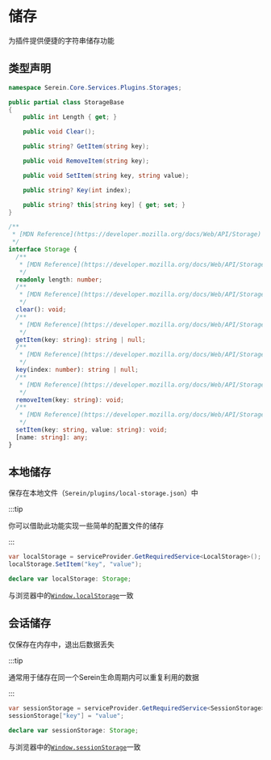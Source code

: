 # 储存


为插件提供便捷的字符串储存功能

## 类型声明

<Tabs groupId="lang">

<TabItem value="cs" label="C#" >

```cs
namespace Serein.Core.Services.Plugins.Storages;

public partial class StorageBase
{
    public int Length { get; }

    public void Clear();

    public string? GetItem(string key);

    public void RemoveItem(string key);

    public void SetItem(string key, string value);

    public string? Key(int index);

    public string? this[string key] { get; set; }
}
```

</TabItem>

<TabItem value="js" label="JavaScript" >

```ts
/**
 * [MDN Reference](https://developer.mozilla.org/docs/Web/API/Storage)
 */
interface Storage {
  /**
   * [MDN Reference](https://developer.mozilla.org/docs/Web/API/Storage/length)
   */
  readonly length: number;
  /**
   * [MDN Reference](https://developer.mozilla.org/docs/Web/API/Storage/clear)
   */
  clear(): void;
  /**
   * [MDN Reference](https://developer.mozilla.org/docs/Web/API/Storage/getItem)
   */
  getItem(key: string): string | null;
  /**
   * [MDN Reference](https://developer.mozilla.org/docs/Web/API/Storage/key)
   */
  key(index: number): string | null;
  /**
   * [MDN Reference](https://developer.mozilla.org/docs/Web/API/Storage/removeItem)
   */
  removeItem(key: string): void;
  /**
   * [MDN Reference](https://developer.mozilla.org/docs/Web/API/Storage/setItem)
   */
  setItem(key: string, value: string): void;
  [name: string]: any;
}
```

</TabItem>

</Tabs>

## 本地储存

保存在本地文件（`Serein/plugins/local-storage.json`）中

:::tip

你可以借助此功能实现一些简单的配置文件的储存

:::

<Tabs groupId="lang">

<TabItem value="cs" label="C#" >

```cs title="示例"
var localStorage = serviceProvider.GetRequiredService<LocalStorage>();
localStorage.SetItem("key", "value");
```

</TabItem>

<TabItem value="js" label="JavaScript" >

```ts
declare var localStorage: Storage;
```

与浏览器中的[`Window.localStorage`](https://developer.mozilla.org/zh-CN/docs/Web/API/Window/localStorage)一致

</TabItem>
</Tabs>

## 会话储存

仅保存在内存中，退出后数据丢失

:::tip

通常用于储存在同一个Serein生命周期内可以重复利用的数据

:::

<Tabs groupId="lang">

<TabItem value="cs" label="C#" >

```cs title="示例"
var sessionStorage = serviceProvider.GetRequiredService<SessionStorage>();
sessionStorage["key"] = "value";
```

</TabItem>

<TabItem value="js" label="JavaScript" >

```ts
declare var sessionStorage: Storage;
```

与浏览器中的[`Window.sessionStorage`](https://developer.mozilla.org/zh-CN/docs/Web/API/Window/sessionStorage)一致

</TabItem>
</Tabs>
